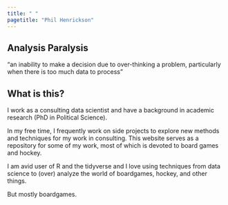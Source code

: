 ```yaml
---
title: " "
pagetitle: "Phil Henrickson"
---
```


## Analysis Paralysis

"an inability to make a decision due to over-thinking a problem, particularly when there is too much data to process"

## What is this?

I work as a consulting data scientist and have a background in academic research (PhD in Political Science).

In my free time, I frequently work on side projects to explore new methods and techniques for my work in consulting. This website serves as a repository for some of my work, most of which is devoted to board games and hockey.

I am avid user of R and the tidyverse and I love using techniques from data science to (over) analyze the world of boardgames, hockey, and other things. 

But mostly boardgames.
